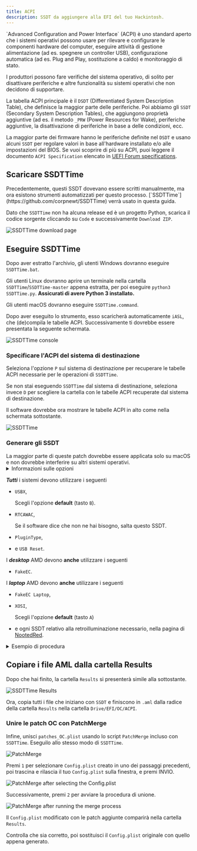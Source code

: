 ```yaml
---
title: ACPI
description: SSDT da aggiungere alla EFI del tuo Hackintosh.
---
```



<Aside type="tip">
`Advanced Configuration and Power Interface` (ACPI) è uno standard aperto che i sistemi operativi possono usare per rilevare e configurare le componenti hardware del computer, eseguire attività di gestione alimentazione (ad es. spegnere un controller USB), configurazione automatica (ad es. Plug and Play, sostituzione a caldo) e monitoraggio di stato.

I produttori possono fare verifiche del sistema operativo, di solito per disattivare periferiche e altre funzionalità su sistemi operativi che non decidono di supportare.

La tabella ACPI principale è il `DSDT` (Differentiated System Description Table), che definisce la maggior parte delle periferiche. Poi abbiamo gli `SSDT` (Secondary System Description Tables), che aggiungono proprietà aggiuntive (ad es. il metodo `_PRW` (Power Resources for Wake), periferiche aggiuntive, la disattivazione di periferiche in base a delle condizioni, ecc.

La maggior parte dei firmware hanno le periferiche definite nel `DSDT` e usano alcuni `SSDT` per regolare valori in base all'hardware installato e/o alle impostazioni del BIOS. Se vuoi scoprire di più su ACPI, puoi leggere il documento `ACPI Specification` elencato in [UEFI Forum specifications](https://uefi.org/specifications).

</Aside>

## Scaricare SSDTTime

<Aside type="note" title="Lo sapevi?">
Precedentemente, questi SSDT dovevano essere scritti manualmente, ma ora esistono strumenti automatizzati per questo processo. [`SSDTTime`](https://github.com/corpnewt/SSDTTime) verrà usato in questa guida.
</Aside>

Dato che `SSDTTime` non ha alcuna release ed è un progetto Python, scarica il codice sorgente cliccando su `Code` e successivamente `Download ZIP`.

![SSDTTime download page](~/assets/SSDTTimeDownload.png)

## Eseguire SSDTTime

Dopo aver estratto l'archivio, gli utenti Windows dovranno eseguire `SSDTTime.bat`.

Gli utenti Linux dovranno aprire un terminale nella cartella `SSDTTime`/`SSDTTime-master` appena estratta, per poi eseguire `python3 SSDTTime.py`. **Assicurati di avere Python 3 installato.**

Gli utenti macOS dovranno eseguire `SSDTTime.command`.

Dopo aver eseguito lo strumento, esso scaricherà automaticamente `iASL`, che (de)compila le tabelle ACPI. Successivamente ti dovrebbe essere presentata la seguente schermata.

![SSDTTime console](~/assets/SSDTTimeConsole.png)

### Specificare l'ACPI del sistema di destinazione

Seleziona l'opzione `P` sul sistema di destinazione per recuperare le tabelle ACPI necessarie per le operazioni di `SSDTTime`.

Se non stai eseguendo `SSDTTime` dal sistema di destinazione, seleziona invece `D` per scegliere la cartella con le tabelle ACPI recuperate dal sistema di destinazione.

Il software dovrebbe ora mostrare le tabelle ACPI in alto come nella schermata sottostante.

![SSDTTime](~/assets/SSDTTimeConsole_ACPILoaded.png)

### Generare gli SSDT

<Aside type="note">
La maggior parte di queste patch dovrebbe essere applicata solo su macOS e non dovrebbe interferire su altri sistemi operativi.
</Aside>

<details>
<summary>Informazioni sulle opzioni</summary>

Al momento della scrittura, ci sono 12 opzioni disponibili

- `FixHPET`

  Corregge i conflitti `IRQ` (Interrupt Request) nelle tabelle ACPI. Questi conflitti possono inibire il funzionamento di hardware quale l'audio.

  <Aside type="danger">
  Non usare questa opzione per sistemi AMD, in quanto potrebbe portare più danni che benefici (trackpad non funzionante, ecc).
  </Aside>

- `FakeEC`

  Crea un dispositivo Embedded Controller falso per permettere a macOS di funzionare correttamente **e** disattiva l'EC originale.

- `FakeEC Laptop`

  Crea un dispositivo Embedded Controller falso per permettere a macOS di funzionare correttamente, ma **non** disattiva l'EC originale, perché i portatili lo richiedono per lo stato della batteria, per i tasti funzione, ecc.

- `USBX`

  Crea un dispositivo USBX che contiene proprietà di alimentazione USB necessarie per un funzionamento corretto. Anche questo richiede un dispositivo EC valido.

- `PluginType`

  Imposta la proprietà `plugin-type` a `1` sul primo core della CPU, attivando `X86PlatformPlugin`, che permette la gestione dell'alimentazione per CPU e GPU (il supporto può variare).
  Inoltre, ridefinisce i processori con oggetti `Processor` invece di oggetti `Device` se necessario, dato che macOS non supporta lo standard più recente.

- `PMC`

  Definisce il dispositivo `PMCR` su sistemi che non lo hanno per permettere il supporto nativo all'`NVRAM`.

- `RTCAWAC`

  Disabilita il nuovo `AWAC` (Alarm Wake ACPI Clock), attivando invece l'`RTC` (Real-Time Clock).

- `USB Reset`

  Disattiva i dispositivi `RHUB` nell'ACPI per tutti i controller USB per permettere a macOS di enumerare correttamente le porte USB su sistemi con un'ACPI difettoso.

- `PCI Bridge`

  Definisce i bridge PCI per un percorso periferica specificato, in quanto alcuni dispositivi non hanno i bridge PCI definiti, il che non permetterà a OpenCore di caricare proprietà inserite nella chiave `DeviceProperties` all'interno della configurazione.

- `PNLF`

  Crea un dispositivo `PNLF` falso con un `_UID` selezionabile dall'utente (che in poche parole è il profilo che usa) per permettere il controllo nativo della luminosità sui portatili.

  <Aside type="danger">
  A prima vista, può sembrare che questo supporti i portatili AMD, ma non è lo stesso di quello nella pagina di [NootedRed](/it/applehax/nootedred/).
  Usare l'SSDT all'interno della suddetta pagina.
  </Aside>

- `XOSI`

  Falsifica il sistema operativo a Windows, permettendo alle periferiche consentite solo su sistemi non-macOS di essere attive su macOS.

- `Fix DMAR`

  Rimuove regioni di memoria riservata dalla tabella `DMAR`. È necessario per far funzionare certe periferiche come controller Ethernet basati su Intel I225 su sistemi Intel.

  <Aside type="danger">
  Se stai già usando macOS 12.2.1 o una versione più datata e un controller Ethernet basato su Intel I225, dovrai rimuovere `e1000=0` o `dk.e1000=0` dalle tue boot args dopo aver fatto questo.
  </Aside>

</details>

**_Tutti_** i sistemi devono utilizzare i seguenti

- `USBX`,

  Scegli l'opzione **default** (tasto `B`).

- `RTCAWAC`,

  Se il software dice che non ne hai bisogno, salta questo SSDT.

- `PluginType`,
- e `USB Reset`.

I **_desktop_** AMD devono **anche** utilizzare i seguenti

- `FakeEC`.

I **_laptop_** AMD devono **anche** utilizzare i seguenti

- `FakeEC Laptop`,
- `XOSI`,

  Scegli l'opzione **default** (tasto `A`)

- e ogni SSDT relativo alla retroilluminazione necessario, nella pagina di [NootedRed](/it/applehax/nootedred/).

<details>
<summary>Esempio di procedura</summary>
Basata su una scheda madre ASRock B550m Phantom.

![SSDTTime FakeEC Result](~/assets/SSDTTime_FakeEC_Result.png)
![SSDTTime USBX Prompt](~/assets/SSDTTime_USBX_Prompt.png)
![SSDTTime USBX Result](~/assets/SSDTTime_USBX_Result.png)
![SSDTTime PluginType Result](~/assets/SSDTTime_PluginType_Result.png)
![SSDTTime RTCAWAC Result](~/assets/SSDTTime_RTCAWAC_Result.png)
![SSDTTime USB Reset Result](~/assets/SSDTTime_USBReset_Result.png)
![SSDTTime XOSI Prompt](~/assets/SSDTTime_XOSI_Prompt.png)
![SSDTTime XOSI Result](~/assets/SSDTTime_XOSI_Result.png)

</details>

## Copiare i file AML dalla cartella Results

Dopo che hai finito, la cartella `Results` si presenterà simile alla sottostante.

![SSDTTime Results](~/assets/SSDTTimeResults.png)

Ora, copia tutti i file che iniziano con `SSDT` e finiscono in `.aml` dalla radice della cartella `Results` nella cartella `Drive/EFI/OC/ACPI`.

### Unire le patch OC con PatchMerge

Infine, unisci `patches_OC.plist` usando lo script `PatchMerge` incluso con `SSDTTime`. Eseguilo allo stesso modo di `SSDTTime`.

![PatchMerge](~/assets/PatchMerge.png)

Premi `1` per selezionare `Config.plist` creato in uno dei passaggi precedenti, poi trascina e rilascia il tuo `Config.plist` sulla finestra, e premi INVIO.

![PatchMerge after selecting the `Config.plist`](~/assets/PatchMerge_AfterSelect.png)

Successivamente, premi `2` per avviare la procedura di unione.

![PatchMerge after running the merge process](~/assets/PatchMerge_Result.png)

Il `Config.plist` modificato con le patch aggiunte comparirà nella cartella `Results`.

Controlla che sia corretto, poi sostituisci il `Config.plist` originale con quello appena generato.
